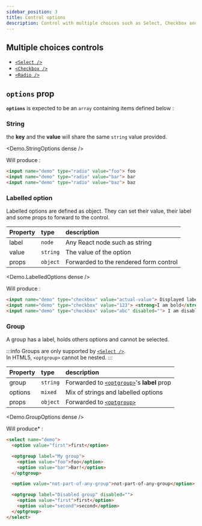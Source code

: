 ```yaml
---
sidebar_position: 3
title: Control options
description: Control with multiple choices such as Select, Checkbox and Radio in HTML5
---
```



<!-- docusaurus do not support css import from node_modules -->
<style type="text/css"> { ConcreteFormStyles } </style>

## Multiple choices controls

- [`<Select />`](./api#select-)
- [`<Checkbox />`](./api#checkbox-)
- [`<Radio />`](./api#radio-)

## `options` prop

**`options`** is expected to be an `array` containing items defined below :

### String
the **key** and the **value** will share the same `string` value provided.

<Demo.StringOptions dense />

Will produce :
```html
<input name="demo" type="radio" value="foo"> foo
<input name="demo" type="radio" value="bar"> bar
<input name="demo" type="radio" value="baz"> baz
```

### Labelled option
Labelled options are defined as object. They can set their value, their label and some props to forward to the control.

| Property | type | description |
| :--- | :--- | :--- |
| label | `node` | Any React node such as string |
| value | `string` | The value of the option |
| props | `object` | Forwarded to the rendered form control |

<Demo.LabelledOptions dense />

Will produce :
```html
<input name="demo" type="checkbox" value="actual-value"> Displayed label
<input name="demo" type="checkbox" value="123"> <strong>I am bold</strong>
<input name="demo" type="checkbox" value="abc" disabled=""> I am disabled
```

### Group
A group has a label, holds others options and cannot be selected.

:::info
Groups are only supported by [`<Select />`](./api#select-).<br />
In HTML5, `<optgroup>` cannot be nested.
:::

| Property | type | description |
| :--- | :--- | :--- |
| group | `string` | Forwarded to [`<optgroup>`](https://developer.mozilla.org/en-US/docs/Web/HTML/Element/optgroup)'s **label** prop |
| options | `mixed` | Mix of strings and labelled options |
| props | `object` | Forwarded to [`<optgroup>`](https://developer.mozilla.org/en-US/docs/Web/HTML/Element/optgroup) |

<Demo.GroupOptions dense />

Will produce* :
```html
<select name="demo">
  <option value="first">first</option>

  <optgroup label="My group">
    <option value="foo">foo</option>
    <option value="bar">Bar!</option>
  </optgroup>

  <option value="not-part-of-any-group">not-part-of-any-group</option>

  <optgroup label="Disabled group" disabled="">
    <option value="first">first</option>
    <option value="second">second</option>
  </optgroup>
</select>
```